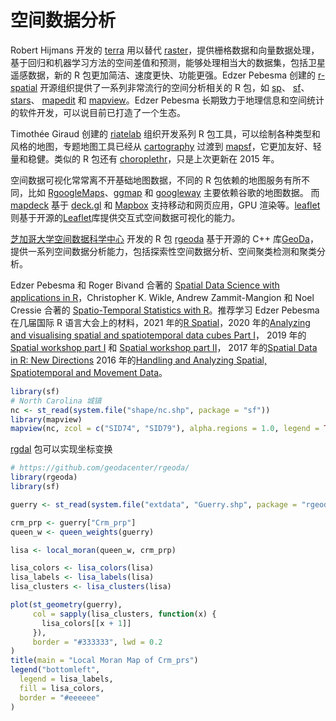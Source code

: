 # 空间数据分析  {#chap-spatial-analysis}


Robert Hijmans 开发的 [terra](https://github.com/rspatial/terra) 用以替代 [raster](https://github.com/rspatial/raster)，提供栅格数据和向量数据处理，基于回归和机器学习方法的空间差值和预测，能够处理相当大的数据集，包括卫星遥感数据，新的 R 包更加简洁、速度更快、功能更强。Edzer Pebesma 创建的 [r-spatial](https://github.com/r-spatial/) 开源组织提供了一系列非常流行的空间分析相关的 R 包，如 [sp](https://edzer.github.io/sp/)、 [sf](https://github.com/r-spatial/sf)、 [stars](https://github.com/r-spatial/stars)、 [mapedit](https://github.com/r-spatial/mapedit) 和
[mapview](https://github.com/r-spatial/mapview)。Edzer Pebesma 长期致力于地理信息和空间统计的软件开发，可以说目前已打造了一个生态。

Timothée Giraud 创建的 [riatelab](https://github.com/riatelab/) 组织开发系列 R 包工具，可以绘制各种类型和风格的地图，专题地图工具已经从 [cartography](https://github.com/riatelab/cartography/) 过渡到 [mapsf](https://github.com/riatelab/mapsf)，它更加友好、轻量和稳健。类似的 R 包还有 [choroplethr](https://github.com/trulia/choroplethr)，只是上次更新在 2015 年。

空间数据可视化常常离不开基础地图数据，不同的 R 包依赖的地图服务有所不同，比如
 [RgoogleMaps](https://github.com/markusloecher/rgooglemaps)、[ggmap](https://github.com/dkahle/ggmap) 和 [googleway](https://github.com/SymbolixAU/googleway) 主要依赖谷歌的地图数据。
而 [mapdeck](https://github.com/SymbolixAU/mapdeck) 基于 [deck.gl](https://github.com/visgl/deck.gl) 和 [Mapbox](https://github.com/mapbox/mapbox-gl-js) 支持移动和网页应用，GPU 渲染等。[leaflet](https://github.com/rstudio/leaflet) 则基于开源的[Leaflet](https://github.com/Leaflet/Leaflet)库提供交互式空间数据可视化的能力。


[芝加哥大学空间数据科学中心](https://spatial.uchicago.edu/) 开发的 R 包 [rgeoda](https://github.com/GeoDaCenter/rgeoda) 基于开源的 C++ 库[GeoDa](https://github.com/GeoDaCenter/geoda)，提供一系列空间数据分析能力，包括探索性空间数据分析、空间聚类检测和聚类分析。


Edzer Pebesma 和 Roger Bivand 合著的 [Spatial Data Science with applications in R](https://www.r-spatial.org/book)，Christopher K. Wikle, Andrew Zammit-Mangion 和 Noel Cressie 合著的 [Spatio-Temporal Statistics with R](https://spacetimewithr.org/)。推荐学习 Edzer Pebesma 在几届国际 R 语言大会上的材料，2021 年的[R Spatial](https://edzer.github.io/UseR2021/)，2020 年的[Analyzing and visualising spatial and spatiotemporal data cubes Part I](https://edzer.github.io/UseR2020/)，
2019 年的[Spatial workshop part I](https://edzer.github.io/UseR2019/part1.html) 和 [Spatial workshop part II](https://edzer.github.io/UseR2019/part2.html)，
2017 年的[Spatial Data in R: New Directions](https://edzer.github.io/UseR2017/)
2016 年的[Handling and Analyzing Spatial, Spatiotemporal and Movement Data](https://edzer.github.io/UseR2016/)。


```r
library(sf)
# North Carolina 城镇
nc <- st_read(system.file("shape/nc.shp", package = "sf"))
library(mapview)
mapview(nc, zcol = c("SID74", "SID79"), alpha.regions = 1.0, legend = TRUE)
```

[rgdal](https://rgdal.r-forge.r-project.org/) 包可以实现坐标变换

```r
# https://github.com/geodacenter/rgeoda/
library(rgeoda)
library(sf)

guerry <- st_read(system.file("extdata", "Guerry.shp", package = "rgeoda"))

crm_prp <- guerry["Crm_prp"]
queen_w <- queen_weights(guerry)

lisa <- local_moran(queen_w, crm_prp)

lisa_colors <- lisa_colors(lisa)
lisa_labels <- lisa_labels(lisa)
lisa_clusters <- lisa_clusters(lisa)

plot(st_geometry(guerry),
     col = sapply(lisa_clusters, function(x) {
       lisa_colors[[x + 1]]
     }),
     border = "#333333", lwd = 0.2
)
title(main = "Local Moran Map of Crm_prs")
legend("bottomleft",
  legend = lisa_labels,
  fill = lisa_colors,
  border = "#eeeeee"
)
```

